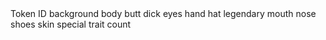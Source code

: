 <ParamField path="token_id">
Token ID
</ParamField>
<ParamField path="background">
background
</ParamField>
<ParamField path="body">
body
</ParamField>
<ParamField path="butt">
butt
</ParamField>
<ParamField path="dick">
dick
</ParamField>
<ParamField path="eyes">
eyes
</ParamField>
<ParamField path="hand">
hand
</ParamField>
<ParamField path="hat">
hat
</ParamField>
<ParamField path="legendary">
legendary
</ParamField>
<ParamField path="mouth">
mouth
</ParamField>
<ParamField path="nose">
nose
</ParamField>
<ParamField path="shoes">
shoes
</ParamField>
<ParamField path="skin">
skin
</ParamField>
<ParamField path="special">
special
</ParamField>
<ParamField path="trait_count">
trait count
</ParamField>
